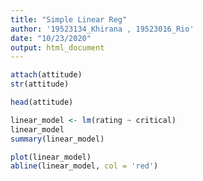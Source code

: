 ---
title: "Simple Linear Reg"
author: '19523134_Khirana , 19523016_Rio'
date: "10/23/2020"
output: html_document
---

```{r}
attach(attitude)
str(attitude)
```

```{r}
head(attitude)
```


```{r}
linear_model <- lm(rating ~ critical)
linear_model
summary(linear_model)
```

```{r}
plot(linear_model)
abline(linear_model, col = 'red')
```
